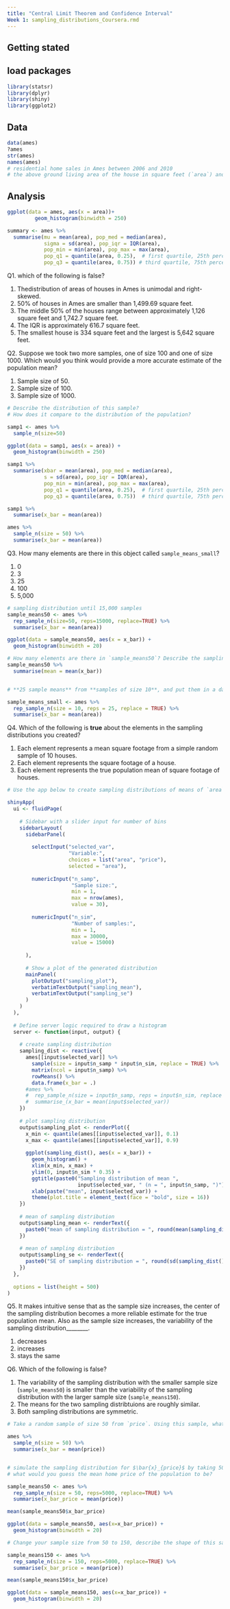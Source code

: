 ---
title: "Central Limit Theorem and Confidence Interval"
Week 1: sampling_distributions_Coursera.rmd
---

## Getting stated


## load packages

```{r}
library(statsr)
library(dplyr)
library(shiny)
library(ggplot2)
```


## Data

```{r}
data(ames)
?ames
str(ames)
names(ames)
# residential home sales in Ames between 2006 and 2010
# the above ground living area of the house in square feet (`area`) and the sale price (`price`).
```


## Analysis

```{r}
ggplot(data = ames, aes(x = area))+
         geom_histogram(binwidth = 250)

summary <- ames %>%
  summarise(mu = mean(area), pop_med = median(area),
            sigma = sd(area), pop_iqr = IQR(area),
            pop_min = min(area), pop_max = max(area),
            pop_q1 = quantile(area, 0.25),  # first quartile, 25th percentile
            pop_q3 = quantile(area, 0.75)) # third quartile, 75th percentile
```


Q1. which of the following is false?

1. Thedistribution of areas of houses in Ames is unimodal and right-skewed.
2. 50% of houses in Ames are smaller than 1,499.69 square feet.
3. The middle 50% of the houses range between approximately 1,126 square feet and 1,742.7 square feet.
4. The IQR is approximately 616.7 square feet.
5. The smallest house is 334 square feet and the largest is 5,642 square feet.


Q2. Suppose we took two more samples, one of size 100 and one of size 1000. Which would you think would provide a more accurate estimate of the population mean?

1. Sample size of 50.
2. Sample size of 100. 
3. Sample size of 1000.

```{r}
# Describe the distribution of this sample? 
# How does it compare to the distribution of the population? 

samp1 <- ames %>%
  sample_n(size=50)

ggplot(data = samp1, aes(x = area)) +
  geom_histogram(binwidth = 250)

samp1 %>%
  summarise(xbar = mean(area), pop_med = median(area), 
            s = sd(area), pop_iqr = IQR(area),
            pop_min = min(area), pop_max = max(area),
            pop_q1 = quantile(area, 0.25),  # first quartile, 25th percentile
            pop_q3 = quantile(area, 0.75))  # third quartile, 75th percentile

samp1 %>%
  summarise(x_bar = mean(area))

ames %>%
  sample_n(size = 50) %>%
  summarise(x_bar = mean(area))
```


Q3. How many elements are there in this object called `sample_means_small`? 

1. 0
2. 3 
3. 25 
4. 100 
5. 5,000 

```{r}
# sampling distribution until 15,000 samples
sample_means50 <- ames %>%
  rep_sample_n(size=50, reps=15000, replace=TRUE) %>%
  summarise(x_bar = mean(area))

ggplot(data = sample_means50, aes(x = x_bar)) +
  geom_histogram(binwidth = 20)

# How many elements are there in `sample_means50`? Describe the sampling distribution, and be sure to specifically note its center. Make sure to include a plot of the distribution in your answer.
sample_means50 %>% 
  summarise(mean = mean(x_bar))


# **25 sample means** from **samples of size 10**, and put them in a data frame named `sample_means_small`. How many observations are there in this object called `sample_means_small`? What does each observation represent?

sample_means_small <- ames %>%
  rep_sample_n(size = 10, reps = 25, replace = TRUE) %>%
  summarise(x_bar = mean(area))
```


Q4. Which of the following is **true** about the elements in the sampling distributions you created?

1. Each element represents a mean square footage from a simple random sample of 10 houses. </li>
2. Each element represents the square footage of a house. </li>
3. Each element represents the true population mean of square footage of houses. </li>


```{r}
# Use the app below to create sampling distributions of means of `area`s from samples of size 10, 50, and 100. Use 5,000 simulations. What does each observation in the sampling distribution represent? How does the mean, standard error, and shape of the sampling distribution change as the sample size increases? How (if at all) do these values change if you increase the number of simulations?

shinyApp(
  ui <- fluidPage(
    
    # Sidebar with a slider input for number of bins 
    sidebarLayout(
      sidebarPanel(
        
        selectInput("selected_var",
                    "Variable:",
                    choices = list("area", "price"),
                    selected = "area"),         
        
        numericInput("n_samp",
                     "Sample size:",
                     min = 1,
                     max = nrow(ames),
                     value = 30),
        
        numericInput("n_sim",
                     "Number of samples:",
                     min = 1,
                     max = 30000,
                     value = 15000) 
        
      ),
      
      # Show a plot of the generated distribution
      mainPanel(
        plotOutput("sampling_plot"),
        verbatimTextOutput("sampling_mean"),
        verbatimTextOutput("sampling_se")
      )
    )
  ),
  
  # Define server logic required to draw a histogram
  server <- function(input, output) {
    
    # create sampling distribution
    sampling_dist <- reactive({
      ames[[input$selected_var]] %>%
        sample(size = input$n_samp * input$n_sim, replace = TRUE) %>%
        matrix(ncol = input$n_samp) %>%
        rowMeans() %>%
        data.frame(x_bar = .)
      #ames %>%
      #  rep_sample_n(size = input$n_samp, reps = input$n_sim, replace = TRUE) %>%
      #  summarise_(x_bar = mean(input$selected_var))
    })
    
    # plot sampling distribution
    output$sampling_plot <- renderPlot({
      x_min <- quantile(ames[[input$selected_var]], 0.1)
      x_max <- quantile(ames[[input$selected_var]], 0.9)
      
      ggplot(sampling_dist(), aes(x = x_bar)) +
        geom_histogram() +
        xlim(x_min, x_max) +
        ylim(0, input$n_sim * 0.35) +
        ggtitle(paste0("Sampling distribution of mean ", 
                       input$selected_var, " (n = ", input$n_samp, ")")) +
        xlab(paste("mean", input$selected_var)) +
        theme(plot.title = element_text(face = "bold", size = 16))
    })
    
    # mean of sampling distribution
    output$sampling_mean <- renderText({
      paste0("mean of sampling distribution = ", round(mean(sampling_dist()$x_bar), 2))
    })
    
    # mean of sampling distribution
    output$sampling_se <- renderText({
      paste0("SE of sampling distribution = ", round(sd(sampling_dist()$x_bar), 2))
    })
  },
  
  options = list(height = 500) 
)
```


Q5. It makes intuitive sense that as the sample size increases, the center of the sampling distribution becomes a more reliable estimate for the true population mean. Also as the sample size increases, the variability of the sampling distribution________. 

1. decreases
2. increases 
3. stays the same 


Q6. Which of the following is false? 

1. The variability of the sampling distribution with the smaller sample size (`sample_means50`) is smaller than the variability of the sampling distribution with the larger sample size (`sample_means150`). 
2. The means for the two sampling distribtuions are roughly similar. 
3. Both sampling distributions are symmetric. 

```{r}
# Take a random sample of size 50 from `price`. Using this sample, what is your best point estimate of the population mean?

ames %>%
  sample_n(size = 50) %>%
  summarise(x_bar = mean(price))


# simulate the sampling distribution for $\bar{x}_{price}$ by taking 5000 samples from the population of size 50 and computing 5000 sample means.  
# what would you guess the mean home price of the population to be?

sample_means50 <- ames %>%
  rep_sample_n(size = 50, reps=5000, replace=TRUE) %>%
  summarise(x_bar_price = mean(price))

mean(sample_means50$x_bar_price)

ggplot(data = sample_means50, aes(x=x_bar_price)) +
  geom_histogram(binwidth = 20)

# Change your sample size from 50 to 150, describe the shape of this sampling distribution, and compare it to the sampling distribution for a sample size of 50. what would you guess to be the mean sale price of homes in Ames?

sample_means150 <- ames %>%
  rep_sample_n(size = 150, reps=5000, replace=TRUE) %>%
  summarise(x_bar_price = mean(price))

mean(sample_means150$x_bar_price)

ggplot(data = sample_means150, aes(x=x_bar_price)) +
  geom_histogram(binwidth = 20)
```











